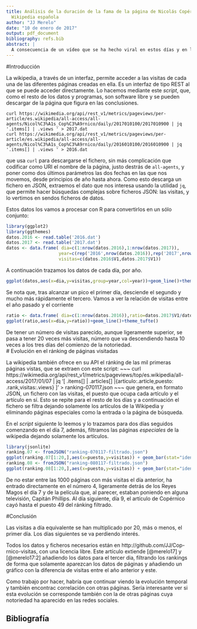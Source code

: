 ```yaml
---
title: Análisis de la duración de la fama de la página de Nicolás Copérnico en la
  Wikipedia española
author: "JJ Merelo"
date: "10 de enero de 2017"
output: pdf_document
bibliography: refs.bib
abstract: |
  A consecuencia de un vídeo que se ha hecho viral en estos días y en los que se menciona a Copérnico, la figura ha recibido    una cantidad considerable de atención en estos días, pero fue decayendo rápidamente en los días siguientes hasta desaparecer   de los primeros puestos a los tres días. Veamos exactamente cuanta y cómo ha evolucionado a lo largo del tiempo.
---
```


#Introducción

La wikipedia, a través de un interfaz, permite acceder a las visitas de cada una de las diferentes páginas creadas en ella. Es un interfaz de tipo REST al que se puede acceder directamente. Lo hacemos mediante este *script*, que, como el resto de los datos y programas, son software libre y se pueden descargar de la página que figura en las conclusiones. 

~~~
curl https://wikimedia.org/api/rest_v1/metrics/pageviews/per-article/es.wikipedia/all-access/all-agents/Nicol%C3%A1s_Cop%C3%A9rnico/daily/2017010100/2017010900 | jq '.items[] | .views ' > 2017.dat
curl https://wikimedia.org/api/rest_v1/metrics/pageviews/per-article/es.wikipedia/all-access/all-agents/Nicol%C3%A1s_Cop%C3%A9rnico/daily/2016010100/2016010900 | jq '.items[] | .views ' > 2016.dat
~~~
que usa `curl` para descargarse el fichero, sin más complicación que codificar como URI el nombre de la página, justo destrás de `all-agents`, y poner como dos últimos parámetros las dos fechas en las que nos movemos, desde principios de año hasta ahora. Como esto descarga un fichero en JSON, extraemos el dato que nos interesa usando la utilidad `jq`, que permite hacer búsquedas complejas sobre ficheros JSON: las visitas, y lo vertimos en sendos ficheros de datos.

Estos datos los vamos a procesar con R para convertirlos en un sólo conjunto:
```r
library(ggplot2)
library(ggthemes)
datos.2016 <- read.table('2016.dat')
datos.2017 <- read.table('2017.dat')
datos <- data.frame( dia=c(1:nrow(datos.2016),1:nrow(datos.2017)),
                    year=c(rep('2016',nrow(datos.2016)),rep('2017',nrow(datos.2017))),
                    visitas=c(datos.2016$V1,datos.2017$V1))
```


A continuación trazamos los datos de cada día, por año. 

```r
ggplot(datos,aes(x=dia,y=visitas,group=year,col=year))+geom_line()+theme_tufte()
```

Se nota que, tras alcanzar un pico el primer día, desciende el segundo y mucho más rápidamente el tercero. Vamos a ver la relación de visitas entre el año pasado y el corriente

```r
ratio <- data.frame( dia=c(1:nrow(datos.2016)),ratio=datos.2017$V1/datos.2016$V1)
ggplot(ratio,aes(x=dia,y=ratio))+geom_line()+theme_tufte()
```

De tener un número de visitas parecido, aunque ligeramente superior, se pasa a tener 20 veces más visitas, número que va descendiendo hasta 10 veces a los tres días del comienzo de la notoriedad.   
# Evolución en el ránking de páginas visitadas

La wikipedia también ofrece en su API el ránking de las mil primeras páginas vistas, que se extraen con este script:
~~~
curl https://wikimedia.org/api/rest_v1/metrics/pageviews/top/es.wikipedia/all-access/2017/01/07 | jq '[ .items[] | .articles[] |{articulo:.article,puesto: .rank,visitas:.views} ]' > ranking-070117.json
~~~
que genera, en formato JSON, un fichero con las visitas, el puesto que ocupa cada artículo y el artículo en sí. Esto se repite para el resto de los días y a continuación el fichero se filtra dejando solamente los artículos de la Wikipedia y eliminando páginas especiales como la entrada o la página de búsqueda. 

En el *script* siguiente lo leemos y lo trazamos para dos días seguidos comenzando en el día 7, además, filtramos las páginas *especiales* de la wikipedia dejando solamente los artículos. 

```r
library(jsonlite)
ranking.07 <- fromJSON("ranking-070117-filtrado.json")
ggplot(ranking.07[1:20,],aes(x=puesto,y=visitas)) + geom_bar(stat="identity")+ geom_text(aes(label=articulo),color='blue',angle=90)
ranking.08 <- fromJSON("ranking-080117-filtrado.json")
ggplot(ranking.08[1:20,],aes(x=puesto,y=visitas)) + geom_bar(stat="identity")+ geom_text(aes(label=articulo),color='blue',angle=90)
```

De no estar entre las 1000 páginas con más visitas el día anterior, ha entrado directamente en el número 4, ligeramente detrás de los Reyes Magos el día 7 y de la película que, al parecer, estaban poniendo en alguna televisión, Capitán Phillips. Al día siguiente, día 9, el artículo de Copérnico cayó hasta el puesto 49 del ránking filtrado. 

#Conclusión

Las visitas a día equivalente se han multiplicado por 20, más o menos, el primer día. Los días siguientes se va perdiendo interés.

Todos los datos y ficheros necesarios están en http://github.com/JJ/Cop-rnico-visitas, con una licencia libre. Este artículo extiende [@merelo17] y [@merelo17:2] añadiendo los datos para el tercer dia, filtrando los rankings de forma que solamente aparezcan los datos de páginas y añadiendo un gráfico con la diferencia de visitas entre el año anterior y este. 

Como trabajo por hacer, habría que continuar viendo la evolución temporal y también encontrac correlación con otras páginas. Sería interesante ver si esta evolución se corresponde también con la de otras páginas cuya notoriedad ha aparecido en las redes sociales.

## Bibliografía
